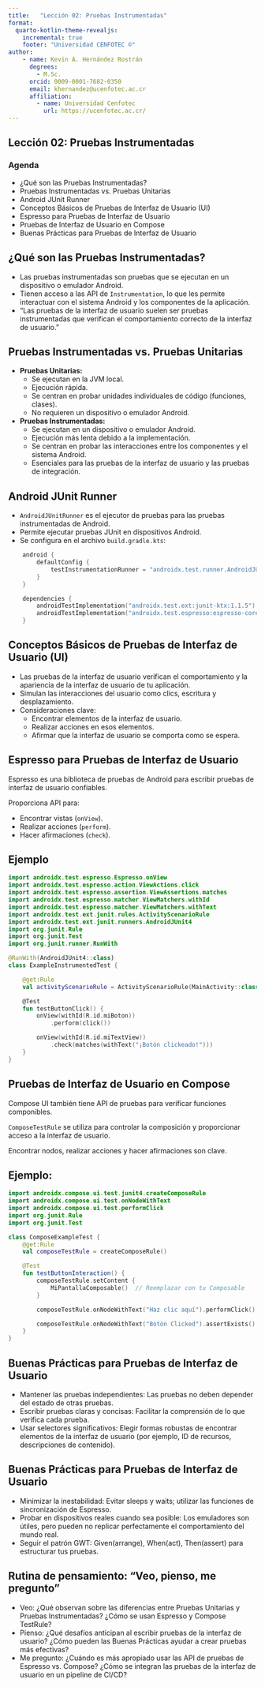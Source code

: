 ```yaml
---
title:   "Lección 02: Pruebas Instrumentadas"
format:
  quarto-kotlin-theme-revealjs:
    incremental: true
    footer: "Universidad CENFOTEC ©"
author:
    - name: Kevin A. Hernández Rostrán
      degrees:
        - M.Sc.
      orcid: 0009-0001-7682-0350
      email: khernandez@ucenfotec.ac.cr
      affiliation:
        - name: Universidad Cenfotec
          url: https://ucenfotec.ac.cr/
---
```


##   Lección 02: Pruebas Instrumentadas

###   Agenda

* ¿Qué son las Pruebas Instrumentadas?
* Pruebas Instrumentadas vs. Pruebas Unitarias
* Android JUnit Runner
* Conceptos Básicos de Pruebas de Interfaz de Usuario (UI)
* Espresso para Pruebas de Interfaz de Usuario
* Pruebas de Interfaz de Usuario en Compose
* Buenas Prácticas para Pruebas de Interfaz de Usuario

##   ¿Qué son las Pruebas Instrumentadas?

* Las pruebas instrumentadas son pruebas que se ejecutan en un dispositivo o emulador Android.
* Tienen acceso a las API de `Instrumentation`, lo que les permite interactuar con el sistema Android y los componentes de la aplicación.
* "Las pruebas de la interfaz de usuario suelen ser pruebas instrumentadas que verifican el comportamiento correcto de la interfaz de usuario."

##   Pruebas Instrumentadas vs. Pruebas Unitarias

* **Pruebas Unitarias:**
    * Se ejecutan en la JVM local.
    * Ejecución rápida.
    * Se centran en probar unidades individuales de código (funciones, clases).
    * No requieren un dispositivo o emulador Android.
* **Pruebas Instrumentadas:**
    * Se ejecutan en un dispositivo o emulador Android.
    * Ejecución más lenta debido a la implementación.
    * Se centran en probar las interacciones entre los componentes y el sistema Android.
    * Esenciales para las pruebas de la interfaz de usuario y las pruebas de integración.

##   Android JUnit Runner

* `AndroidJUnitRunner` es el ejecutor de pruebas para las pruebas instrumentadas de Android.
* Permite ejecutar pruebas JUnit en dispositivos Android.
* Se configura en el archivo `build.gradle.kts`:

```kotlin
    android {
        defaultConfig {
            testInstrumentationRunner = "androidx.test.runner.AndroidJUnitRunner"
        }
    }

    dependencies {
        androidTestImplementation("androidx.test.ext:junit-ktx:1.1.5")
        androidTestImplementation("androidx.test.espresso:espresso-core:3.5.1")
    }
```

## Conceptos Básicos de Pruebas de Interfaz de Usuario (UI)

- Las pruebas de la interfaz de usuario verifican el comportamiento y la apariencia de la interfaz de usuario de tu aplicación.
- Simulan las interacciones del usuario como clics, escritura y desplazamiento.
- Consideraciones clave:
  - Encontrar elementos de la interfaz de usuario.
  - Realizar acciones en esos elementos.
  - Afirmar que la interfaz de usuario se comporta como se espera.

## Espresso para Pruebas de Interfaz de Usuario

Espresso es una biblioteca de pruebas de Android para escribir pruebas de interfaz de usuario confiables.

Proporciona API para:

- Encontrar vistas (`onView`).
- Realizar acciones (`perform`).
- Hacer afirmaciones (`check`).

## Ejemplo

```kotlin
import androidx.test.espresso.Espresso.onView
import androidx.test.espresso.action.ViewActions.click
import androidx.test.espresso.assertion.ViewAssertions.matches
import androidx.test.espresso.matcher.ViewMatchers.withId
import androidx.test.espresso.matcher.ViewMatchers.withText
import androidx.test.ext.junit.rules.ActivityScenarioRule
import androidx.test.ext.junit.runners.AndroidJUnit4
import org.junit.Rule
import org.junit.Test
import org.junit.runner.RunWith

@RunWith(AndroidJUnit4::class)
class ExampleInstrumentedTest {

    @get:Rule
    val activityScenarioRule = ActivityScenarioRule(MainActivity::class.java)

    @Test
    fun testButtonClick() {
        onView(withId(R.id.miBoton))
            .perform(click())

        onView(withId(R.id.miTextView))
            .check(matches(withText("¡Botón clickeado!")))
    }
}
```
## Pruebas de Interfaz de Usuario en Compose

Compose UI también tiene API de pruebas para verificar funciones componibles.

`ComposeTestRule` se utiliza para controlar la composición y proporcionar acceso a la interfaz de usuario.

Encontrar nodos, realizar acciones y hacer afirmaciones son clave.

## Ejemplo:

```kotlin
import androidx.compose.ui.test.junit4.createComposeRule
import androidx.compose.ui.test.onNodeWithText
import androidx.compose.ui.test.performClick
import org.junit.Rule
import org.junit.Test

class ComposeExampleTest {
    @get:Rule
    val composeTestRule = createComposeRule()

    @Test
    fun testButtonInteraction() {
        composeTestRule.setContent {
            MiPantallaComposable()  // Reemplazar con tu Composable
        }

        composeTestRule.onNodeWithText("Haz clic aquí").performClick()

        composeTestRule.onNodeWithText("Botón Clicked").assertExists()
    }
}
```

## Buenas Prácticas para Pruebas de Interfaz de Usuario
- Mantener las pruebas independientes: Las pruebas no deben depender del estado de otras pruebas.
- Escribir pruebas claras y concisas: Facilitar la comprensión de lo que verifica cada prueba.
- Usar selectores significativos: Elegir formas robustas de encontrar elementos de la interfaz de usuario (por ejemplo, ID de recursos, descripciones de contenido).

## Buenas Prácticas para Pruebas de Interfaz de Usuario

- Minimizar la inestabilidad: Evitar sleeps y waits; utilizar las funciones de sincronización de Espresso.
- Probar en dispositivos reales cuando sea posible: Los emuladores son útiles, pero pueden no replicar perfectamente el comportamiento del mundo real.
- Seguir el patrón GWT: Given(arrange), When(act), Then(assert) para estructurar tus pruebas.

## Rutina de pensamiento: "Veo, pienso, me pregunto"
- Veo: ¿Qué observan sobre las diferencias entre Pruebas Unitarias y Pruebas Instrumentadas? ¿Cómo se usan Espresso y Compose TestRule?
- Pienso: ¿Qué desafíos anticipan al escribir pruebas de la interfaz de usuario? ¿Cómo pueden las Buenas Prácticas ayudar a crear pruebas más efectivas?
- Me pregunto: ¿Cuándo es más apropiado usar las API de pruebas de Espresso vs. Compose? ¿Cómo se integran las pruebas de la interfaz de usuario en un pipeline de CI/CD?
